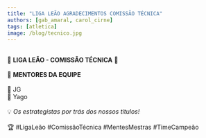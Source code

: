 ```yaml
---
title: "LIGA LEÃO AGRADECIMENTOS COMISSÃO TÉCNICA"
authors: [gab_amaral, carol_cirne]
tags: [atletica]
image: /blog/tecnico.jpg
---
```

⠀⠀⠀⠀⠀⠀⠀⠀⠀  
🦁  **LIGA LEÃO - COMISSÃO TÉCNICA**  🦁  
⠀⠀⠀⠀⠀⠀⠀⠀⠀  
👔 **MENTORES DA EQUIPE**  
⠀⠀⠀⠀⠀⠀⠀⠀⠀  
🔧 JG  
🔧 Yago  
⠀⠀⠀⠀⠀⠀⠀⠀⠀  
💡 *Os estrategistas por trás dos nossos títulos!*  
⠀⠀⠀⠀⠀⠀⠀⠀⠀  
🏆 #LigaLeão #ComissãoTécnica #MentesMestras #TimeCampeão